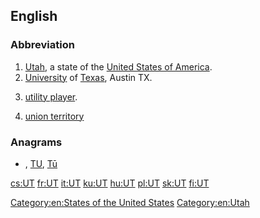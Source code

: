 {{also|ut|ut-|-ut|út|ût|ǖt|-uț}}
==English==

===Abbreviation===
{{rfc-header|Abbreviation}}
{{head|en|abbreviation}}

# [[Utah]], a state of the [[United States of America]].
# [[university|University]] of [[Texas]], Austin TX.
# {{lb|en|fantasy sports}} [[utility player]].
#{{lb|en|India}} [[union territory]]

===Anagrams===
* {{l|en|Tu}} , [[TU#English|TU]], [[Tū#English|Tū]]

[[Category:en:States of the United States]]
[[Category:en:Utah]]

[[cs:UT]]
[[fr:UT]]
[[it:UT]]
[[ku:UT]]
[[hu:UT]]
[[pl:UT]]
[[sk:UT]]
[[fi:UT]]